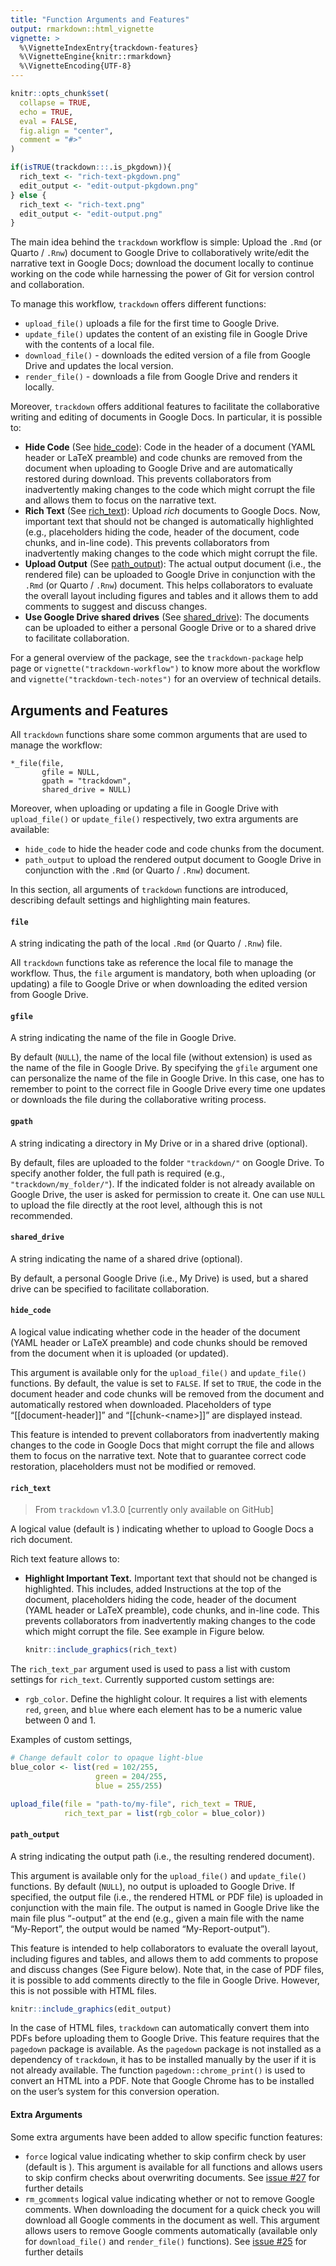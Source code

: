 ```yaml
---
title: "Function Arguments and Features"
output: rmarkdown::html_vignette
vignette: >
  %\VignetteIndexEntry{trackdown-features}
  %\VignetteEngine{knitr::rmarkdown}
  %\VignetteEncoding{UTF-8}
---
```


```r
knitr::opts_chunk$set(
  collapse = TRUE,
  echo = TRUE,
  eval = FALSE,
  fig.align = "center",
  comment = "#>"
)

if(isTRUE(trackdown:::.is_pkgdown)){
  rich_text <- "rich-text-pkgdown.png"
  edit_output <- "edit-output-pkgdown.png"
} else {
  rich_text <- "rich-text.png"
  edit_output <- "edit-output.png"
}
```

The main idea behind the `trackdown` workflow is simple: Upload the `.Rmd` (or Quarto / `.Rnw`) document to Google Drive to collaboratively write/edit the narrative text in Google Docs; download the document locally to continue working on the code while harnessing the power of Git for version control and collaboration. 

To manage this workflow, `trackdown` offers different functions:

- `upload_file()` uploads a file for the first time to Google Drive.
- `update_file()` updates the content of an existing file in Google Drive with the contents of a local file.
- `download_file()` - downloads the edited version of a file from Google Drive and updates the local version.
- `render_file()` - downloads a file from Google Drive and renders it locally.

Moreover, `trackdown` offers additional features to facilitate the collaborative writing and editing of documents in Google Docs. In particular, it is possible to:

- **Hide Code** (See [hide_code](#hide-code)): Code in the header of a document (YAML header or LaTeX preamble) and code chunks are removed from the document when uploading to Google Drive and are automatically restored during download. This prevents collaborators from inadvertently making changes to the code which might corrupt the file and allows them to focus on the narrative text.
- **Rich Text** (See [rich_text](#rich-text)): Upload *rich* documents to Google Docs. Now, important text that should not be changed is automatically highlighted (e.g., placeholders hiding the code, header of the document, code chunks, and in-line code). This prevents collaborators from inadvertently making changes to the code which might corrupt the file. 
- **Upload Output** (See [path_output](#path-output)): The actual output document (i.e., the rendered file) can be uploaded to Google Drive in conjunction with the `.Rmd` (or Quarto / `.Rnw`) document. This helps collaborators to evaluate the overall layout including figures and tables and it allows them to add comments to suggest and discuss changes.
- **Use Google Drive shared drives** (See [shared_drive](#shared-drive)): The documents can be uploaded to either a personal Google Drive or to a shared drive to facilitate collaboration.

For a general overview of the package, see the `trackdown-package` help page or `vignette("trackdown-workflow")` to know more about the workflow and `vignette("trackdown-tech-notes")` for an overview of technical details. 

## Arguments and Features {#arg-feat}

All `trackdown` functions share some common arguments that are used to manage the workflow:

```
*_file(file,
       gfile = NULL,
       gpath = "trackdown",
       shared_drive = NULL)
```

Moreover, when uploading or updating a file in Google Drive with `upload_file()` or `update_file()` respectively, two extra arguments are available:

- `hide_code` to hide the header code and code chunks from the document.
- `path_output` to upload the rendered output document to Google Drive in conjunction with the `.Rmd` (or Quarto / `.Rnw`) document.

In this section, all arguments of `trackdown` functions are introduced, describing default settings and highlighting main features.

#### `file` {#file}

A string indicating the path of the local `.Rmd` (or Quarto / `.Rnw`) file. 

All `trackdown` functions take as reference the local file to manage the workflow. Thus, the `file` argument is mandatory, both when uploading (or updating) a file to Google Drive or when downloading the edited version from Google Drive.  

#### `gfile` {#gfile}

A string indicating the name of the file in Google Drive.

By default (`NULL`), the name of the local file (without extension) is used as the name of the file in Google Drive. By specifying the `gfile` argument one can personalize the name of the file in Google Drive. In this case, one has to remember to point to the correct file in Google Drive every time one updates or downloads the file during the collaborative writing process.

#### `gpath` {#gpath}

A string indicating a directory in My Drive or in a shared drive (optional).

By default, files are uploaded to the folder `"trackdown/"` on Google Drive. To specify another folder, the full path is required (e.g., `"trackdown/my_folder/"`). If the indicated folder is not already available on Google Drive, the user is asked for permission to create it. One can use `NULL` to upload the file directly at the root level, although this is not recommended.

#### `shared_drive` {#shared-drive}

A string indicating the name of a shared drive (optional). 

By default, a personal Google Drive (i.e., My Drive) is used, but a shared drive can be specified to facilitate collaboration.

#### `hide_code` {#hide-code}

A logical value indicating whether code in the header of the document (YAML header or LaTeX preamble) and code chunks should be removed from the document when it is uploaded (or updated).

This argument is available only for the `upload_file()` and `update_file()` functions. By default, the value is set to `FALSE`. If set to `TRUE`, the code in the document header and code chunks will be removed from the document and automatically restored when downloaded. Placeholders of type "[[document-header]]" and "[[chunk-\<name\>]]" are displayed instead. 

This feature is intended to prevent collaborators from inadvertently making changes to the code in Google Docs that might corrupt the file and allows them to focus on the narrative text. Note that to guarantee correct code restoration, placeholders must not be modified or removed.

#### `rich_text` {#rich-text}

> From `trackdown` v1.3.0 [currently only available on GitHub]

A logical value (default is \code{TRUE}) indicating whether to upload to Google Docs a rich document.

Rich text feature allows to:

- **Highlight Important Text.** Important text that should not be changed is highlighted. This includes, added Instructions at the top of the document, placeholders hiding the code, header of the document (YAML header or LaTeX preamble), code chunks, and in-line code. This prevents collaborators from inadvertently making changes to the code which might corrupt the file. See example in Figure below.

    ```r
    knitr::include_graphics(rich_text)
    ```

The `rich_text_par` argument used is used to pass a list with custom settings for `rich_text`. Currently supported custom settings are:

- `rgb_color`. Define the highlight colour. It requires a list with elements `red`, `green`, and `blue` where each element has to be a numeric value between 0 and 1.

Examples of custom settings,

```r
# Change default color to opaque light-blue
blue_color <- list(red = 102/255,
                   green = 204/255,
                   blue = 255/255)

upload_file(file = "path-to/my-file", rich_text = TRUE,
            rich_text_par = list(rgb_color = blue_color))
```


#### `path_output` {#path-output}

A string indicating the output path (i.e., the resulting rendered document).

This argument is available only for the `upload_file()` and `update_file()` functions. By default (`NULL`), no output is uploaded to Google Drive. If specified, the output file (i.e., the rendered HTML or PDF file) is uploaded in conjunction with the main file. The output is named in Google Drive like the main file plus "-output" at the end (e.g., given a main file with the name "My-Report", the output would be named "My-Report-output"). 

This feature is intended to help collaborators to evaluate the overall layout, including figures and tables, and allows them to add comments to propose and discuss changes (See Figure below). Note that, in the case of PDF files, it is possible to add comments directly to the file in Google Drive. However, this is not possible with HTML files. 

```r
knitr::include_graphics(edit_output)
```

In the case of HTML files, `trackdown` can automatically convert them into PDFs before uploading them to Google Drive. This feature requires that the `pagedown` package is available. As the `pagedown` package is not installed as a dependency of `trackdown`, it has to be installed manually by the user if it is not already available. The function `pagedown::chrome_print()` is used to convert an HTML into a PDF. Note that Google Chrome has to be installed on the user’s system for this conversion operation.

#### Extra Arguments {#extra-arguments}

Some extra arguments have been added to allow specific function features:

- `force` logical value indicating whether to skip confirm check by user (default is \code{FALSE}). This argument is available for all functions and allows users to skip confirm checks about overwriting documents. See [issue #27](https://github.com/ClaudioZandonella/trackdown/issues/27) for further details
- `rm_gcomments` logical value indicating whether or not to remove Google comments. When downloading the document for a quick check you will download all Google comments in the document as well. This argument allows users to remove Google comments automatically (available only for `download_file()` and `render_file()` functions). See [issue #25](https://github.com/ClaudioZandonella/trackdown/issues/25) for further details






